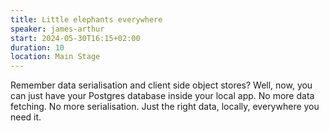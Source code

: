 ```yaml
---
title: Little elephants everywhere
speaker: james-arthur
start: 2024-05-30T16:15+02:00
duration: 10
location: Main Stage
---
```


Remember data serialisation and client side object stores? Well, now, you can just have your Postgres database inside your local app. No more data fetching. No more serialisation. Just the right data, locally, everywhere you need it.
